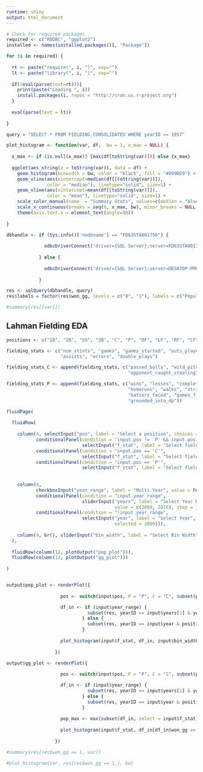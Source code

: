 ```yaml
---
runtime: shiny
output: html_document
---
```


<!-- # ```{r setup, include=FALSE} -->
<!-- # knitr::opts_chunk$set(echo = TRUE) -->
<!-- # ``` -->

```r

# Check for required packages
required <- c("RODBC", "ggplot2")
installed <- names(installed.packages()[, "Package"])

for (i in required) {
  
  rt <- paste("require(", i, ")", sep="")
  lt <- paste("library(", i, ")", sep="")
  
  if(!eval(parse(text=rt))){
    print(paste("Loading ", i))
    install.packages(i, repos = "http://cran.us.r-project.org")
  }
  
  eval(parse(text = lt))  
  
}

query = "SELECT * FROM FIELDING_CONSOLIDATED WHERE yearID >= 1957"

plot_histogram <- function(var, df,  bw = 1, x_max = NULL) {
  
  x_max <- if (is.null(x_max)) {max(df[toString(var)])} else {x_max}
  
  ggplot(aes_string(x = toString(var)), data = df) +
    geom_histogram(binwidth = bw, color = "black", fill = "#099DD9") +
    geom_vline(aes(xintercept=median(df[[toString(var)]]),
               color = "median"), linetype="solid", size=1) +
    geom_vline(aes(xintercept=mean(df[[toString(var)]]),
               color = "mean"), linetype="solid", size=1) +    
    scale_color_manual(name  = "Summary Stats", values=c(median = "blue", mean = "red")) +
    scale_x_continuous(breaks = seq(0, x_max, bw), minor_breaks = NULL, expand = c(0,0), limits = c(0, x_max + 1)) +
    theme(axis.text.x = element_text(angle=90))
  
}

dbhandle <- if (Sys.info()['nodename'] == "FD63STA001756") {
  
              odbcDriverConnect('driver={SQL Server};server=FD63STA001756\\JAC2;database=lahman;trusted_connection=true')
            
            } else {
                 
              odbcDriverConnect('driver={SQL Server};server=DESKTOP-PM6C8DF\\SQLEXPRESS;database=lahman;trusted_connection=true')
            
            }

res <- sqlQuery(dbhandle, query)
res$labels = factor(res$won_gg, levels = c("0", "1"), labels = c("Population", "Gold Glove Winners"))
```




```r
#summary(res[[var]])
```

## Lahman Fielding EDA
```r
positions <- c("1B", "2B", "SS", "3B", "C", "P", "OF", "LF", "RF", "CF")

fielding_stats <- c("num_stints", "games", "games_started", "outs_played", "put_outs",
                    "assists", "errors", "double_plays")

fielding_stats_C <- append(fielding_stats, c("passed_balls", "wild_pitches", "opponent_stolen_bases",
                                             "opponent_caught_stealing", "opponent_steal_attempts", "weighted_zr"))

fielding_stats_P <- append(fielding_stats, c("wins", "losses", "complete_games", "shutouts", "saves", "hits", "earned_runs",
                                             "homeruns", "walks", "strikeouts", "intentional_walks", "batters_hit", "balks",
                                             "batters_faced", "games_finished", "runs_allowed", "batter_sacrifices", "batter_sac_flies",
                                             "grounded_into_dp"))

fluidPage(
  
  fluidRow(
    
    column(4, selectInput("pos", label = "Select a position", choices = positions, selected = "SS"),
           conditionalPanel(condition = "input.pos != 'P' && input.pos != 'C'",
                            selectInput("f_stat", label = "Select fielding stat", choices = fielding_stats, selected = "assists")),
           conditionalPanel(condition = "input.pos == 'C'",
                            selectInput("f_stat", label = "Select fielding stat", choices = fielding_stats_C, selected = "assists")),
           conditionalPanel(condition = "input.pos == 'P'",
                            selectInput("f_stat", label = "Select fielding stat", choices = fielding_stats_P, selected = "assists"))),          
  
    
    column(4,
           checkboxInput("year_range", label = "Multi Year", value = FALSE),
           conditionalPanel(condition = "input.year_range",
                            sliderInput("years", label = "Select Year Range", min  = min(res$yearID), max = max(res$yearID),
                                        value = c(2000, 2016), step = 1, sep = "")),
           conditionalPanel(condition = "!input.year_range",
                            selectInput("year", label = "Select Year", choices = seq(min(res$yearID), max(res$yearID)),
                                        selected = 2000))),
    
    column(4, br(), sliderInput("bin_width", label = "Select Bin Width", min = 1, max = 100, value = c(10), step = 1))
  ),
  
  fluidRow(column(12, plotOutput("pop_plot"))),
  fluidRow(column(12, plotOutput("gg_plot")))
    
)



```



```r

output$pop_plot <- renderPlot({
  
                    pos <- switch(input$pos, P = "P", C = "C", subset(positions, !(positions %in% c("P", "C"))))

                    df_in <- if (input$year_range) {
                              subset(res, yearID >= input$years[1] & yearID <= input$years[2] & position %in% pos)
                            } else {
                              subset(res, yearID == input$year & position %in% pos)
                            }
                    
                    plot_histogram(input$f_stat, df_in, input$bin_width)
                    
                  })

output$gg_plot <- renderPlot({
  
                    pos <- switch(input$pos, P = "P", C = "C", subset(positions, !(positions %in% c("P", "C"))))

                    df_in <- if (input$year_range) {
                              subset(res, yearID >= input$years[1] & yearID <= input$years[2] & position %in% pos)
                            } else {
                              subset(res, yearID == input$year & position %in% pos)
                            }
                  
                    pop_max <- max(subset(df_in, select = input$f_stat))
                  
                    plot_histogram(input$f_stat, df_in[df_in$won_gg == 1,], input$bin_width, pop_max)
                  
                  })

```






```r
#summary(res[res$won_gg == 1, var])
```
```r
#plot_histogram(var, res[res$won_gg == 1,], bw)

```




